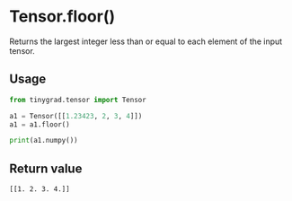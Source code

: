 # Tensor.floor()

Returns the largest integer less than or equal to each element of the input tensor.

## Usage
```python copy
from tinygrad.tensor import Tensor

a1 = Tensor([[1.23423, 2, 3, 4]])
a1 = a1.floor()

print(a1.numpy())
```

## Return value
```bash
[[1. 2. 3. 4.]]
```